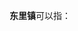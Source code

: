 '''东里镇'''可以指：
{{PRC admin/disambig|37/03/23/103/000|44/05/15/105/000|44/08/82/110/000}}
{{disambig|cat=三字中国镇名消歧义}}